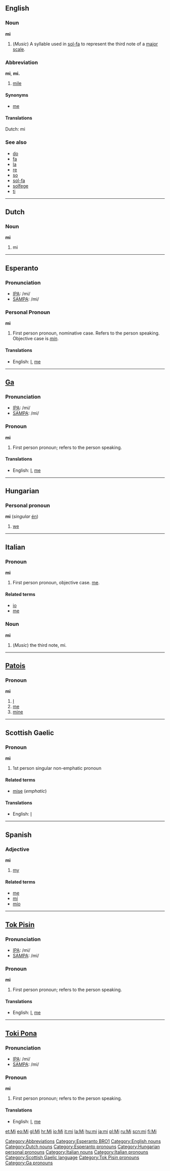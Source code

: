 ==English==
===Noun===
'''mi'''

#(''Music'') A syllable used in [[sol-fa]] to represent the third note of a [[major scale]].

===Abbreviation===
'''mi''', '''mi.'''

# [[mile]]

[[Category:Abbreviations]]

====Synonyms====
*[[me]]

====Translations====
Dutch: mi

===See also===
*[[do]]
*[[fa]]
*[[la]]
*[[re]]
*[[so]]
*[[sol-fa]]
*[[solfege]]
*[[ti]]

----

==Dutch==
===Noun===
'''mi'''

#mi

----

==Esperanto==
===Pronunciation===
* [[Wiktionary:Pronunciation_key|IPA]]: /mi/
* [[Wiktionary:Pronunciation_key|SAMPA]]: /mi/

===Personal Pronoun===
'''mi'''

#First person pronoun, nominative case.  Refers to the person speaking.  Objective case is ''[[min]]''.

==== Translations ====
*English: [[I]], [[me]]

[[Category:Esperanto BRO1]]
----

==[[Ga]]==
===Pronunciation===
* [[Wiktionary:Pronunciation_key|IPA]]: /mi/
* [[Wiktionary:Pronunciation_key|SAMPA]]: /mi/

===Pronoun===
'''mi'''
# First person pronoun; refers to the person speaking.

====Translations====
* English: [[I]], [[me]]

----

==Hungarian==
===Personal pronoun===
'''mi''' (''singular'' [[én]])

# [[we]]

----

==Italian==
===Pronoun===
'''mi'''

# First person pronoun, objective case. [[me]].

====Related terms====
*[[io]]
*[[me#Italian|me]]

===Noun===
'''mi'''

# (''Music'') the third note, mi.

----

==[[Patois]]==
===Pronoun===
'''mi'''

# [[I]]
# [[me]]
# [[mine]]

----

==Scottish Gaelic==
===Pronoun===
'''mi'''

# 1st person singular non-emphatic pronoun

====Related terms====
*[[mise]] (''emphatic'')

====Translations====
*English: [[I]]

----

==Spanish==
===Adjective===
'''mi'''

# [[my]]

====Related terms====
*[[me]]
*[[mí]]
*[[mío]]

----

==[[Tok Pisin]]==
===Pronunciation===
* [[Wiktionary:Pronunciation_key|IPA]]: /mi/
* [[Wiktionary:Pronunciation_key|SAMPA]]: /mi/

===Pronoun===
'''mi'''

#First person pronoun; refers to the person speaking.

==== Translations ====
*English: [[I]], [[me]]

----

==[[Toki Pona]]==
===Pronunciation===
* [[Wiktionary:Pronunciation_key|IPA]]: /mi/
* [[Wiktionary:Pronunciation_key|SAMPA]]: /mi/

===Pronoun===
'''mi'''

#First person pronoun; refers to the person speaking.

==== Translations ====
*English: [[I]], [[me]]

[[Category:English nouns]][[Category:Dutch nouns]][[Category:Esperanto pronouns]][[Category:Hungarian personal pronouns]][[Category:Italian nouns]][[Category:Italian pronouns]][[Category:Scottish Gaelic language]][[Category:Tok Pisin pronouns]][[Category:Ga pronouns]]

[[et:Mi]]
[[eo:Mi]]
[[gl:Mi]]
[[hr:Mi]]
[[io:Mi]]
[[it:mi]]
[[la:Mi]]
[[hu:mi]]
[[ja:mi]]
[[pl:Mi]]
[[ru:Mi]]
[[scn:mi]]
[[fi:Mi]]